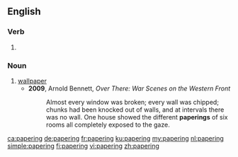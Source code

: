 ==English==

===Verb===
{{head|en|present participle}}

# {{present participle of|paper|lang=en}}

===Noun===
{{en-noun}}

# [[wallpaper]]
#* '''2009''', Arnold Bennett, ''Over There: War Scenes on the Western Front''
#*: Almost every window was broken; every wall was chipped; chunks had been knocked out of walls, and at intervals there was no wall. One house showed the different '''paperings''' of six rooms all completely exposed to the gaze.

[[ca:papering]]
[[de:papering]]
[[fr:papering]]
[[ku:papering]]
[[my:papering]]
[[nl:papering]]
[[simple:papering]]
[[fi:papering]]
[[vi:papering]]
[[zh:papering]]